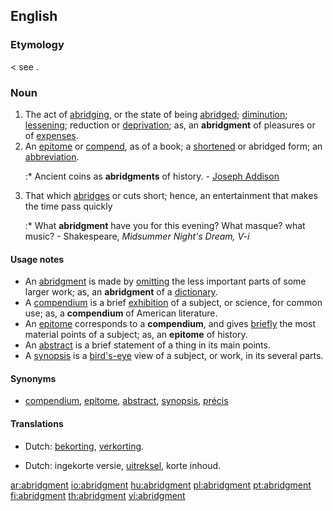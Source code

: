 ==English==

===Etymology===
{{etyl|enm}} {{term|abregement|lang=enm}} < {{etyl|frm}} see {{term|abridge}}.

===Noun===
{{en-noun}}

# The act of [[abridging]], or the state of being [[abridged]]; [[diminution]]; [[lessening]]; reduction or [[deprivation]]; as, an '''abridgment''' of pleasures or of [[expenses]].
# An [[epitome]] or [[compend]], as of a book; a [[shortened]] or abridged form; an [[abbreviation]].
#:* Ancient coins as '''abridgments''' of history. - [[w:Joseph Addison|Joseph Addison]]
# {{obsolete}} That which [[abridges]] or cuts short; hence, an entertainment that makes the time pass quickly
#:* What '''abridgment''' have you for this evening? What masque? what music? - Shakespeare, ''Midsummer Night's Dream, V-i''

====Usage notes====
* An [[abridgment]] is made by [[omitting]] the less important parts of some larger work; as, an '''abridgment''' of a [[dictionary]].
* A [[compendium]] is a brief [[exhibition]] of a subject, or science, for common use; as, a '''compendium''' of American literature.
* An [[epitome]] corresponds to a '''compendium''', and gives [[briefly]] the most material points of a subject; as, an '''epitome''' of history.
* An [[abstract]] is a brief statement of a thing in its main points.
* A [[synopsis]] is a [[bird's-eye]] view of a subject, or work, in its several parts.

====Synonyms====
* {{sense|act of abridging}} [[compendium]], [[epitome]], [[abstract]], [[synopsis]], [[précis]]

====Translations====
{{trans-top|act of abridging}}
* Dutch: [[bekorting]], [[verkorting]].
{{trans-mid}}
{{trans-bottom}}
{{trans-top|shortened form}}
* Dutch: ingekorte versie, [[uitreksel]], korte inhoud.
{{trans-mid}}
{{trans-bottom}}
[[ar:abridgment]]
[[io:abridgment]]
[[hu:abridgment]]
[[pl:abridgment]]
[[pt:abridgment]]
[[fi:abridgment]]
[[th:abridgment]]
[[vi:abridgment]]